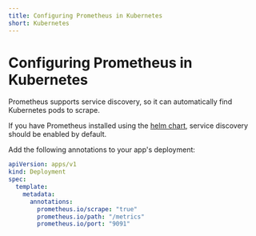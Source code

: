 ```yaml
---
title: Configuring Prometheus in Kubernetes
short: Kubernetes
---
```

# Configuring Prometheus in Kubernetes

Prometheus supports service discovery, so it can automatically find Kubernetes
pods to scrape.

If you have Prometheus installed using the [helm
chart](https://github.com/prometheus-community/helm-charts), service discovery
should be enabled by default.

Add the following annotations to your app's deployment:

```yaml filename="deployment.yaml"
apiVersion: apps/v1
kind: Deployment
spec:
  template:
    metadata:
      annotations:
        prometheus.io/scrape: "true"
        prometheus.io/path: "/metrics"
        prometheus.io/port: "9091"
```